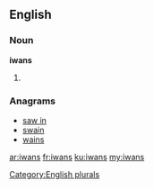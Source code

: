 ==English==

===Noun===
'''iwans'''

# {{plural of|iwan}}

===Anagrams===
* [[saw in#English|saw in]]
* [[swain#English|swain]]
* [[wains#English|wains]]

[[Category:English plurals]]

[[ar:iwans]]
[[fr:iwans]]
[[ku:iwans]]
[[my:iwans]]